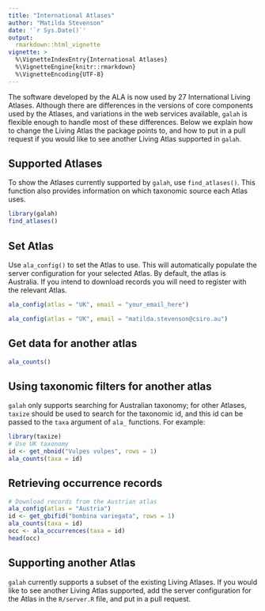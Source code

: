 ```yaml
---
title: "International Atlases"
author: "Matilda Stevenson"
date: '`r Sys.Date()`'
output:
  rmarkdown::html_vignette
vignette: >
  %\VignetteIndexEntry{International Atlases}
  %\VignetteEngine{knitr::rmarkdown}
  %\VignetteEncoding{UTF-8}
---
```


The software developed by the ALA is now used by 27 International Living Atlases. 
Although there are differences in the versions of core components used by the
Atlases, and variations in the web services available, `galah` is flexible enough to 
handle most of these differences. Below we explain how to change the Living
Atlas the package points to, and how to put in a pull request if you would like
to see another Living Atlas supported in `galah`.

## Supported Atlases
To show the Atlases currently supported by `galah`, use `find_atlases()`. This
function also provides information on which taxonomic source each Atlas uses.
```r
library(galah)
find_atlases()
```

## Set Atlas
Use `ala_config()` to set the Atlas to use. This will automatically populate the 
server configuration for your selected Atlas. By default, the atlas is Australia.
If you intend to download records you will need to register with the relevant
Atlas. 

```r
ala_config(atlas = "UK", email = "your_email_here")
```

```r
ala_config(atlas = "UK", email = "matilda.stevenson@csiro.au")
```

## Get data for another atlas
```r
ala_counts()
```

## Using taxonomic filters for another atlas
`galah` only supports searching for Australian taxonomy; for other Atlases,
`taxize` should be used to search for the taxonomic id, and this id can be passed
to the `taxa` argument of `ala_` functions. For example:
```r
library(taxize)
# Use UK taxonomy
id <- get_nbnid("Vulpes vulpes", rows = 1)
ala_counts(taxa = id)
```

## Retrieving occurrence records
```r
# Download records from the Austrian atlas
ala_config(atlas = "Austria")
id <- get_gbifid("bombina variegata", rows = 1)
ala_counts(taxa = id)
occ <- ala_occurrences(taxa = id)
head(occ)
```

## Supporting another Atlas
`galah` currently supports a subset of the existing Living Atlases. If you would
like to see another Living Atlas supported, add the server configuration for the 
Atlas in the `R/server.R` file, and put in a pull request.
